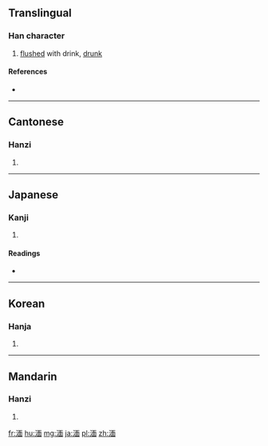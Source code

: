 ==Translingual==

===Han character===
{{Han char|rn=85|rad=水|as=09|sn=12|four=3116<sub>0</sub>|canj=水一田中 (EMWL)}}

# [[flushed]] with drink, [[drunk]]

====References====
* {{Han ref|kx=0636.260|dkj=17826|dj=1043.240|hdz=31672.030|uh=6E4E|ud=28238|bh=B542|bd=46402}}

----

==Cantonese==

===Hanzi===
{{yue-hanzi|jyut=|y=min5}}

# {{defn|lang=yue|sort=水09}}

----

==Japanese==

===Kanji===
{{ja-kanji|grade=|rs=水09}}

# {{defn|lang=ja|sort=水09}}

====Readings====
* {{ja-readings|on=[[べん]] (ben), [[めん]] (men)|kun=[[おぼれる]] (oboreru), [[しずむ]] (shizumu)}}

----

==Korean==

===Hanja===
{{ko-hanja|hangeul=면|eumhun=|rv=myeon|mr=myŏn|y=myen}}

# {{defn|lang=ko|sort=水09}}

----

==Mandarin==

===Hanzi===
{{cmn-hanzi|pin=[[miǎn]] ([[mian3]]), [[xū]] ([[xu1]])|wg=mien<sup>3</sup>, hsü<sup>1</sup>}}

# {{defn|lang=cmn|sort=水09}}

[[fr:湎]]
[[hu:湎]]
[[mg:湎]]
[[ja:湎]]
[[pl:湎]]
[[zh:湎]]